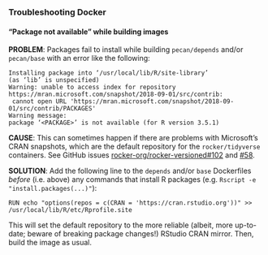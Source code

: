 ### Troubleshooting Docker {#docker-troubleshooting}

#### "Package not available" while building images

**PROBLEM**: Packages fail to install while building `pecan/depends` and/or `pecan/base` with an error like the following:

```
Installing package into ‘/usr/local/lib/R/site-library’
(as ‘lib’ is unspecified)
Warning: unable to access index for repository https://mran.microsoft.com/snapshot/2018-09-01/src/contrib:
 cannot open URL 'https://mran.microsoft.com/snapshot/2018-09-01/src/contrib/PACKAGES'
Warning message:
package ‘<PACKAGE>’ is not available (for R version 3.5.1)
```

**CAUSE**: This can sometimes happen if there are problems with Microsoft's CRAN snapshots, which are the default repository for the `rocker/tidyverse` containers.
See GitHub issues [rocker-org/rocker-versioned#102](https://github.com/rocker-org/rocker-versioned/issues/102) and [#58](https://github.com/rocker-org/rocker-versioned/issues/58).

**SOLUTION**: Add the following line to the `depends` and/or `base` Dockerfiles _before_ (i.e. above) any commands that install R packages (e.g. `Rscript -e "install.packages(...)"`):

```
RUN echo "options(repos = c(CRAN = 'https://cran.rstudio.org'))" >> /usr/local/lib/R/etc/Rprofile.site
```

This will set the default repository to the more reliable (albeit, more up-to-date; beware of breaking package changes!) RStudio CRAN mirror.
Then, build the image as usual.
